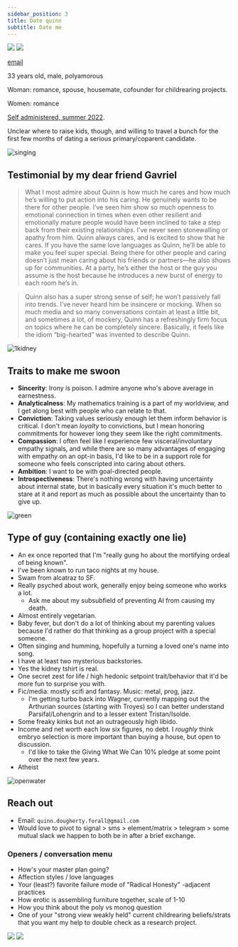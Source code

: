 ```yaml
---
sidebar_position: 3
title: Date quinn
subtitle: Date me
---
```



![](/img/two.jpg)
![](/img/bestman.JPG)

[email](mailto:quinn.dougherty.forall@gmail.com)

<Admonition type="info" title="Demographic">
  <p>
    33 years old, male, polyamorous
  </p>
</Admonition>

<Admonition type="tip" title="Seeking">
  <p>
    Woman: romance, spouse, housemate, cofounder for childrearing projects.
  </p>
</Admonition>

<Admonition type="tip" title="Also seeking">
  <p>
    Women: romance
  </p>
</Admonition>

<Admonition type="info" title="Big five">
  <p>
    <a href="https://bigfive-test.com/result/623617c0d5e3dd000926c0bd">Self administered, summer 2022</a>.
  </p>
</Admonition>

<Admonition type="info" title="In Berkeley CA">
  <p>
    Unclear where to raise kids, though, and willing to travel a bunch for the first few months of dating a serious primary/coparent candidate.
  </p>
</Admonition>

![singing](/img/american-pie.jpeg)

## Testimonial by my dear friend Gavriel

> What I most admire about Quinn is how much he cares and how much he’s willing to put action into his caring. He genuinely wants to be there for other people. I’ve seen him show so much openness to emotional connection in times when even other resilient and emotionally mature people would have been inclined to take a step back from their existing relationships. I’ve never seen stonewalling or apathy from him. Quinn always cares, and is excited to show that he cares. If you have the same love languages as Quinn, he’ll be able to make you feel super special. Being there for other people and caring doesn’t just mean caring about his friends or partners—he also shows up for communities. At a party, he’s either the host or the guy you assume is the host because he introduces a new burst of energy to each room he’s in. 

> Quinn also has a super strong sense of self; he won’t passively fall into trends. I’ve never heard him be insincere or mocking. When so much media and so many conversations contain at least a little bit, and sometimes a lot, of mockery, Quinn has a refreshingly firm focus on topics where he can be completely sincere. Basically, it feels like the idiom “big-hearted” was invented to describe Quinn.

![1kidney](/img/stupid-tshirt.jpg)

## Traits to make me swoon

- **Sincerity**: Irony is poison. I admire anyone who's above average in earnestness.
- **Analyticalness**: My mathematics training is a part of my worldview, and I get along best with people who can relate to that.
- **Conviction**: Taking values seriously enough let them inform behavior is critical. I don't mean <i>loyalty</i> to convictions, but I mean honoring commitments for however long they seem like the right commitments.
- **Compassion**: I often feel like I experience few visceral/involuntary empathy signals, and while there are so many advantages of engaging with empathy on an opt-in basis, I'd like to be in a support role for someone who feels conscripted into caring about others.
- **Ambition**: I want to be with goal-directed people.
- **Introspectiveness**: There's nothing wrong with having uncertainty about internal state, but in basically every situation it's much better to stare at it and report as much as possible about the uncertainty than to give up.

![green](/img/greenswag.jpg)

## Type of guy (containing exactly one lie)

- An ex once reported that I'm "really gung ho about the mortifying ordeal of being known".
- I've been known to run taco nights at my house.
- Swam from alcatraz to SF.
- Really psyched about work, generally enjoy being someone who works a lot.
  - Ask me about my subsubfield of preventing AI from causing my death. 
- Almost entirely vegetarian.
- Baby fever, but don't do a lot of thinking about my parenting values because I'd rather do that thinking as a group project with a special someone.
- Often singing and humming, hopefully a turning a loved one's name into song.
- I have at least two mysterious backstories. 
- Yes the kidney tshirt is real.
- One secret zest for life / high hedonic setpoint trait/behavior that it'd be more fun to surprise you with. 
- Fic/media: mostly scifi and fantasy. Music: metal, prog, jazz.
  - I'm getting turbo back into Wagner, currently mapping out the Arthurian sources (starting with Troyes) so I can better understand Parsifal/Lohengrin and to a lesser extent Tristan/Isolde. 
- Some freaky kinks but not an outrageously high libido. 
- Income and net worth each low six figures, no debt. I _roughly_ think embryo selection is more important than buying a house, but open to discussion.
  - I'd like to take the Giving What We Can 10% pledge at some point over the next few years.
- Atheist
  
![openwater](/img/swim.jpg)

## Reach out

- Email: `quinn.dougherty.forall@gmail.com`
- Would love to pivot to signal > sms > element/matrix > telegram > some mutual slack we happen to both be in after a brief exchange.

### Openers / conversation menu

- How's your master plan going? 
- Affection styles / love languages
- Your (least?) favorite failure mode of "Radical Honesty" -adjacent practices
- How erotic is assembling furniture together, scale of 1-10
- How you think about the poly vs monog question
- One of your "strong view weakly held" current childrearing beliefs/strats that you want my help to double check as a research project.

![](/img/silly.jpeg)
![](/img/jolly.jpg)
